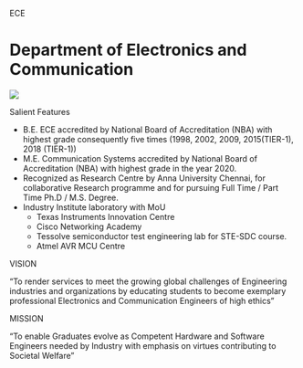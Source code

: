    ECE 

Department of Electronics and Communication
===========================================

![](Images/ece.jpg)

Salient Features

*   B.E. ECE accredited by National Board of Accreditation (NBA) with highest grade consequently five times (1998, 2002, 2009, 2015(TIER-1), 2018 (TIER-1))
*   M.E. Communication Systems accredited by National Board of Accreditation (NBA) with highest grade in the year 2020.
*   Recognized as Research Centre by Anna University Chennai, for collaborative Research programme and for pursuing Full Time / Part Time Ph.D / M.S. Degree.
*   Industry Institute laboratory with MoU
    *   Texas Instruments Innovation Centre
    *   Cisco Networking Academy
    *   Tessolve semiconductor test engineering lab for STE-SDC course.
    *   Atmel AVR MCU Centre


VISION


"To render services to meet the growing global challenges of Engineering industries and organizations by educating students to become exemplary professional Electronics and Communication Engineers of high ethics"

MISSION

"To enable Graduates evolve as Competent Hardware and Software Engineers needed by Industry with emphasis on virtues contributing to Societal Welfare"